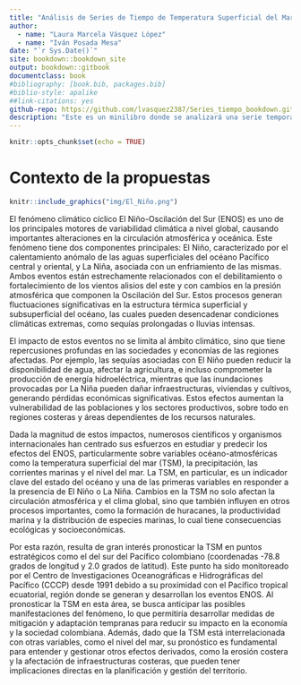 ```yaml
--- 
title: "Análisis de Series de Tiempo de Temperatura Superficial del Mar"
author: 
  - name: "Laura Marcela Vásquez López"
  - name: "Iván Posada Mesa"
date: "`r Sys.Date()`"
site: bookdown::bookdown_site
output: bookdown::gitbook
documentclass: book
#bibliography: [book.bib, packages.bib]
#biblio-style: apalike
##link-citations: yes
github-repo: https://github.com/lvasquez2387/Series_tiempo_bookdown.git
description: "Este es un minilibro donde se analizará una serie temporal de temperatura superficial del mar."
---
```

```r
knitr::opts_chunk$set(echo = TRUE) 
```

# Contexto de la propuestas  

```r
knitr::include_graphics("img/El_Niño.png")

```

El fenómeno climático cíclico El Niño-Oscilación del Sur (ENOS) es uno de los principales motores de variabilidad climática a nivel global, causando importantes alteraciones en la circulación atmosférica y oceánica. Este fenómeno tiene dos componentes principales: El Niño, caracterizado por el calentamiento anómalo de las aguas superficiales del océano Pacífico central y oriental, y La Niña, asociada con un enfriamiento de las mismas. Ambos eventos están estrechamente relacionados con el debilitamiento o fortalecimiento de los vientos alisios del este y con cambios en la presión atmosférica que componen la Oscilación del Sur. Estos procesos generan fluctuaciones significativas en la estructura térmica superficial y subsuperficial del océano, las cuales pueden desencadenar condiciones climáticas extremas, como sequías prolongadas o lluvias intensas.

El impacto de estos eventos no se limita al ámbito climático, sino que tiene repercusiones profundas en las sociedades y economías de las regiones afectadas. Por ejemplo, las sequías asociadas con El Niño pueden reducir la disponibilidad de agua, afectar la agricultura, e incluso comprometer la producción de energía hidroeléctrica, mientras que las inundaciones provocadas por La Niña pueden dañar infraestructuras, viviendas y cultivos, generando pérdidas económicas significativas. Estos efectos aumentan la vulnerabilidad de las poblaciones y los sectores productivos, sobre todo en regiones costeras y áreas dependientes de los recursos naturales.

Dada la magnitud de estos impactos, numerosos científicos y organismos internacionales han centrado sus esfuerzos en estudiar y predecir los efectos del ENOS, particularmente sobre variables océano-atmosféricas como la temperatura superficial del mar (TSM), la precipitación, las corrientes marinas y el nivel del mar. La TSM, en particular, es un indicador clave del estado del océano y una de las primeras variables en responder a la presencia de El Niño o La Niña. Cambios en la TSM no solo afectan la circulación atmosférica y el clima global, sino que también influyen en otros procesos importantes, como la formación de huracanes, la productividad marina y la distribución de especies marinas, lo cual tiene consecuencias ecológicas y socioeconómicas.

Por esta razón, resulta de gran interés pronosticar la TSM en puntos estratégicos como el del sur del Pacífico colombiano (coordenadas -78.8 grados de longitud y 2.0 grados de latitud). Este punto ha sido monitoreado por el Centro de Investigaciones Oceanográficas e Hidrográficas del Pacífico (CCCP) desde 1991 debido a su proximidad con el Pacífico tropical ecuatorial, región donde se generan y desarrollan los eventos ENOS. Al pronosticar la TSM en esta área, se busca anticipar las posibles manifestaciones del fenómeno, lo que permitiría desarrollar medidas de mitigación y adaptación tempranas para reducir su impacto en la economía y la sociedad colombiana. Además, dado que la TSM está interrelacionada con otras variables, como el nivel del mar, su pronóstico es fundamental para entender y gestionar otros efectos derivados, como la erosión costera y la afectación de infraestructuras costeras, que pueden tener implicaciones directas en la planificación y gestión del territorio.



